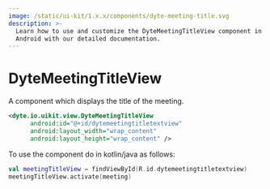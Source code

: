 ```yaml
---
image: /static/ui-kit/1.x.x/components/dyte-meeting-title.svg
description: >-
  Learn how to use and customize the DyteMeetingTitleView component in ProductDB's
  Android with our detailed documentation.
---
```


# DyteMeetingTitleView

A component which displays the title of the meeting.

```xml
<dyte.io.uikit.view.DyteMeetingTitleView
      android:id="@+id/dytemeetingtitletextview"
      android:layout_width="wrap_content"
      android:layout_height="wrap_content" />
```

To use the component do in kotlin/java as follows:

```kotlin
val meetingTitleView = findViewById(R.id.dytemeetingtitletextview)
meetingTitleView.activate(meeting)
```

<head>
  <title>Android DyteMeetingTitleView</title>
</head>
